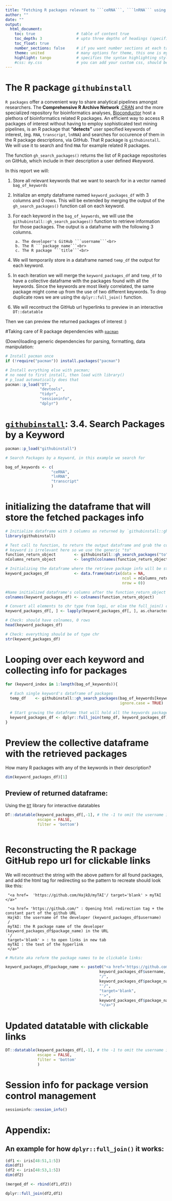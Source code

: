 ---
title: "Fetching R packages relevant to ```ceRNA```, ```lnRNA``` using the ```githubinstall::gh_search_packages()``` function"
author: ""
date: ""
output: 
  html_document:
    toc: true                  # table of content true
    toc_depth: 3               # upto three depths of headings (specified by #, ## and ###)
    toc_float: true
    number_sections: false     # if you want number sections at each table header
    theme: united              # many options for theme, this one is my favorite.
    highlight: tango           # specifies the syntax highlighting style
    #css: my.css               # you can add your custom css, should be in same folder
---

# The R package ```githubinstall```

```R packages``` offer a convenient way to share analytical pipelines amongst researchers. The __Comprehensive R Archive Network__ ,[CRAN]() and the more specialized repository for bioinformatics analyses, [Bioconductor](https://bioconductor.org/) host a plethora of bioinformatics related R packages. An efficient way to access R packages of interest without having to employ sophisticated text mining pipelines, is an R package that __"detects"__ user specified keywords of interest, (eg. ```RNA```, ```transcript```, ```lnRNA```) and searches for occurence of them in the R package descriptions, via GitHub. That R package is ```githubinstall```. We will use it to search and find ```RNA``` for example related R packages.
 

The function ```gh_search_packages()``` returns the list of R package repositories on GitHub, which include in their description a user defined #keyword. 

In this report we will:

1. Store all relevant keywords that we want to search for in a vector named ```bag_of_keywords```
2. Initialize an empty dataframe named ```keyword_packages_df``` with 3 columns and 0 rows. This will be extended by merging the output of the ```gh_search_packages()``` function call on each keyword.
3. For each keyword in the ```bag_of_keywords```, we will use the ```githubinstall::gh_search_packages()``` function to retrieve information for those packages. The output is a dataframe with the following 3 columns.
    
        a. The developer's GitHub ```username```<br>
        b. The R ```package name```<br>
        c. The R package ```title```<br>
4. We will temporarily store in a dataframe named ```temp_df``` the output for each keyword.
5. In each iteration we will merge the ```keyword_packages_df``` and ```temp_df``` to have a collective dataframe with the packages found with all the keywords. Since the keywords are most likely correlated, the same package might come up from the use of two different  keywords. To drop duplicate rows we are using the ```dplyr::full_join()``` function.
6. We will recontruct the GitHub url hyperlinks to preview in an interactive ```DT::datatable```

Then we can preview the returned packages of interest :)

  
#Taking care of R package dependencies with [```pacman```](https://cran.r-project.org/web/packages/pacman/vignettes/Introduction_to_pacman.html)

(Down)loading generic dependencies for parsing, formatting, data manipulation:

```{r}
# Install pacman once
if (!require("pacman")) install.packages("pacman")

# Install evrything else with pacman; 
# no need to first install, then load with library()
# p_load automatically does that 
pacman::p_load("DT",
               "devtools",
               "tidyr",
               "sessioninfo",
               "dplyr")
```


# [```githubinstall```](https://cran.r-project.org/web/packages/githubinstall/vignettes/githubinstall.html): 3.4. Search Packages by a Keyword

```{r}
pacman::p_load("githubinstall")
```


```{r, echo=FALSE, warning=FALSE,message=FALSE}
# Search Packages by a Keyword, in this example we search for 

bag_of_keywords <- c(
                    "ceRNA",
                    "lnRNA",
                    "transcript"
                    ) 
```


# initializing the dataframe that will store the fetched packages info

```{r}
# Initialize dataframe with 3 columns as returned by `githubinstall::gh_search_packages`
library(githubinstall)

# Test call to function, to return the output dataframe and grab the colnames
# keyword is irrelevant here so we use the generic "to"
function_return_object        <- githubinstall::gh_search_packages("to")
nColumns_return_object        <- length(colnames(function_return_object))

# Initializing the dataframe where the retrieve package info will be stored 
keyword_packages_df           <- data.frame(matrix(data = NA, 
                                                   ncol = nColumns_return_object, 
                                                   nrow = 0))

#Name initialized dataframe's columns after the function_return_object
colnames(keyword_packages_df) <- colnames(function_return_object)

# Convert all elements to chr type from logi, or else the full_join() cannot be performed
keyword_packages_df[, ] <- lapply(keyword_packages_df[, ], as.character)

# Check: should have colnames, 0 rows
head(keyword_packages_df)

# Check: everything should be of type chr
str(keyword_packages_df)

```

# Looping over each keyword and collecting info for packages

```{r}
for (keyword_index in 1:length(bag_of_keywords)){
  
  # Each single keyword's dataframe of packages
  temp_df    <- githubinstall::gh_search_packages(bag_of_keywords[keyword_index], 
                                                  ignore.case = TRUE)
  
  # Start growing the dataframe that will hold all the keywords packages
  keyword_packages_df <- dplyr::full_join(temp_df, keyword_packages_df)
}
```


# Preview the collective dataframe with the retrieved packages 

How many R packages with any of the keywords in their description?
```{R}
dim(keyword_packages_df)[1]
```

## Preview of returned dataframe:

Using the [```DT```](https://rstudio.github.io/DT/) library  for interactive datatables

```{r}
DT::datatable(keyword_packages_df[,-1], # the -1 to omit the username in the output table
              escape = FALSE,
              filter = 'bottom')
   
```



# Reconstructing the R package GitHub repo url for clickable links
    
We will recontruct the string with the above pattern for all found packages, and add the html tag for redirecting
so the pattern to recreate should look like this:

     "<a href=  'https://github.com/HajkD/myTAI'/ target='blank' > myTAI </a>"
     
     "<a href= 'https://github.com/" : Opening html redirection tag + the constant part of the github URL
     HajkD: the username of the developer (keyword_packages_df$username)   
     /
     myTAI: the R package name of the developer (keyword_packages_df$package_name) in the URL
     '/ 
     target='blank' > : to open links in new tab
     myTAI : the text of the hyperlink
     </a>"

```{r}

# Mutate aka reform the package names to be clickable links:

keyword_packages_df$package_name <- paste0("<a href='https://github.com/",
                                         keyword_packages_df$username, 
                                         "/",
                                         keyword_packages_df$package_name, 
                                         "'/",
                                         "target='blank",
                                         "'>",
                                         keyword_packages_df$package_name, 
                                         "</a>")

```

# Updated datatable with clickable links 

```{r}
DT::datatable(keyword_packages_df[,-1], # the -1 to omit the username in the output table
              escape = FALSE,
              filter = 'bottom'
              )
```


# Session info for package version control management

```{r}
sessioninfo::session_info()
```


# Appendix:

##  An example for how ```dplyr::full_join()``` it works:
```{r}
(df1 <- iris[48:51,1:5])
dim(df1)
(df2 <- iris[48:53,1:5])
dim(df2)

(merged_df <- rbind(df1,df2))

dplyr::full_join(df2,df1)
```